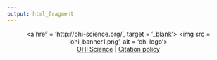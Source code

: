 ```yaml
---
output: html_fragment
---
```

<p align = 'center'>
<a href = 'http://ohi-science.org/', target = '_blank'>
<img src = 'ohi_banner1.png', alt = 'ohi logo'>
</a>
<br>
[OHI Science](http://ohi-science.org) |
[Citation policy](https://github.com/OHI-Science/ohiprep/releases)
</p>
